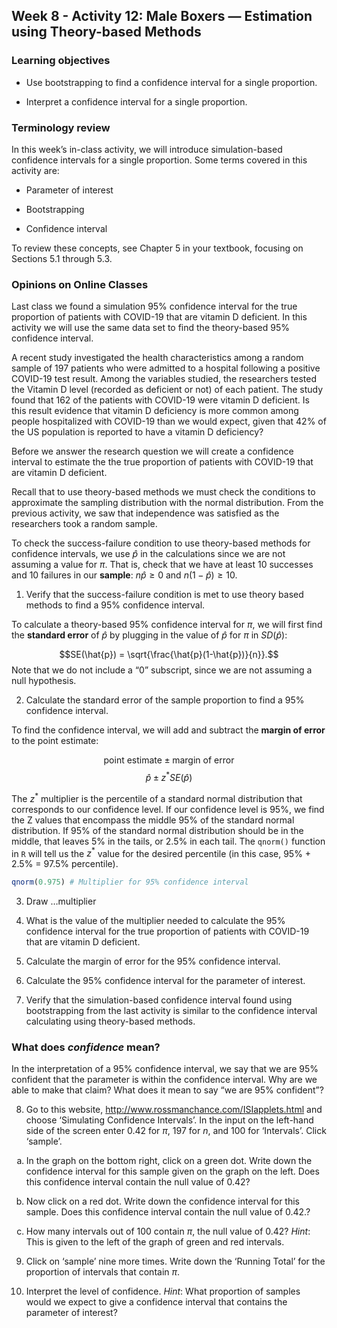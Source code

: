 ## Week 8 - Activity 12:  Male Boxers --- Estimation using Theory-based Methods

\setstretch{1}

### Learning objectives

* Use bootstrapping to find a confidence interval for a single proportion.

* Interpret a confidence interval for a single proportion.

### Terminology review

In this week's in-class activity, we will introduce simulation-based confidence intervals for a single proportion. Some terms covered in this activity are:

* Parameter of interest

* Bootstrapping

* Confidence interval

To review these concepts, see Chapter 5 in your textbook, focusing on Sections 5.1 through 5.3.

### Opinions on Online Classes

Last class we found a simulation 95\% confidence interval for the true proportion of patients with COVID-19 that are vitamin D deficient.  In this activity we will use the same data set to find the theory-based 95\% confidence interval.

A recent study investigated the health characteristics among a random sample of 197 patients who were admitted to a hospital following a positive COVID-19 test result.  Among the variables studied, the researchers tested the Vitamin D level (recorded as deficient or not) of each patient.  The study found that 162 of the patients with COVID-19 were vitamin D deficient.  Is this result evidence that vitamin D deficiency is more common among people hospitalized with COVID-19 than we would expect, given that 42% of the US population is reported to have a vitamin D deficiency?

Before we answer the research question we will create a confidence interval to estimate the the true proportion of patients with COVID-19 that are vitamin D deficient. 

Recall that to use theory-based methods we must check the conditions to approximate the sampling distribution with the normal distribution.  From the previous activity, we saw that independence was satisfied as the researchers took a random sample.

To check the success-failure condition to use theory-based methods for confidence intervals, we use $\hat{p}$ in the calculations since we are not assuming a value for $\pi$. That is, check that we have at least 10 successes and 10 failures in our **sample**:  $n\hat{p} \geq 0$  and $n(1-\hat{p}) \geq 10$.

1.  Verify that the success-failure condition is met to use theory based methods to find a 95\% confidence interval.  

\vspace{0.5in}

To calculate a theory-based 95\% confidence interval for $\pi$, we will first find the **standard error** of $\hat{p}$ by plugging in the value of $\hat{p}$ for $\pi$ in $SD(\hat{p})$:

$$SE(\hat{p}) = \sqrt{\frac{\hat{p}(1-\hat{p})}{n}}.$$
Note that we do not include a "0" subscript, since we are not assuming a null hypothesis. 

2.  Calculate the standard error of the sample proportion to find a 95\% confidence interval.

\vspace{0.5in}


To find the confidence interval, we will add and subtract the **margin of error** to the point estimate:

$$\text{point estimate}\pm\text{margin of error}$$
$$\hat{p}\pm z^* SE(\hat{p})$$

The $z^*$ multiplier is the percentile of a standard normal distribution that corresponds to our confidence level. If our confidence level is 95\%, we find the Z values that encompass the middle 95\% of the standard normal distribution.  If 95\% of the standard normal distribution should be in the middle, that leaves 5\% in the tails, or 2.5\% in each tail.  The `qnorm()` function in `R` will tell us the $z^*$ value for the desired percentile (in this case, 95\% + 2.5\% = 97.5\% percentile). 

```r
qnorm(0.975) # Multiplier for 95% confidence interval
```

3. Draw ...multiplier

4.  What is the value of the multiplier needed to calculate the 95\% confidence interval for the true proportion of patients with COVID-19 that are vitamin D deficient. 

\vspace{1in}

5.  Calculate the margin of error for the 95\% confidence interval.

\vspace{1in}

6.  Calculate the 95\% confidence interval for the parameter of interest.

\vspace{0.5in}



7.  Verify that the simulation-based confidence interval found using bootstrapping from the last activity is similar to the confidence interval calculating using theory-based methods.

\vspace{1in}

### What does *confidence* mean?

In the interpretation of a 95\% confidence interval, we say that we are 95\% confident that the parameter is within the confidence interval.  Why are we able to make that claim?  What does it mean to say "we are 95\% confident"?

8.  Go to this website, [http://www.rossmanchance.com/ISIapplets.html](http://www.rossmanchance.com/ISIapplets.html) and choose 'Simulating Confidence Intervals'.  In the input on the left-hand side of the screen enter 0.42 for $\pi$, 197 for $n$, and 100 for 'Intervals'.  Click 'sample'.
\vspace{1mm}

a) In the graph on the bottom right, click on a green dot.  Write down the confidence interval for this sample given on the graph on the left.  Does this confidence interval contain the null value of 0.42?
\vspace{0.5in}


b) Now click on a red dot.  Write down the confidence interval for this sample.  Does this confidence interval contain the null value of 0.42.?
\vspace{0.5in}


c) How many intervals out of 100 contain $\pi$, the null value of 0.42? *Hint*:  This is given to the left of the graph of green and red intervals.
\vspace{0.5in}

9.  Click on 'sample' nine more times.  Write down the 'Running Total' for the proportion of intervals that contain $\pi$.  

\vspace{0.5in}

10.  Interpret the level of confidence.  *Hint*: What proportion of samples would we expect to give a confidence interval that contains the parameter of interest?

\vspace{1in}



\newpage

